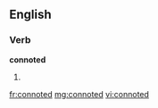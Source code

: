 ==English==

===Verb===
'''connoted'''

# {{past of|[[connote]]}}

[[fr:connoted]]
[[mg:connoted]]
[[vi:connoted]]